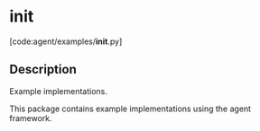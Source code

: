 # __init__

[code:agent/examples/__init__.py]

## Description

Example implementations.

This package contains example implementations using the agent framework.
